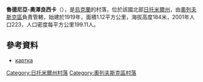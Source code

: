 {{coord|51|16|39|N|28|3|53|E|scale:30000|display=title}}

'''魯德尼亞-奧澤良西卡'''（{{lang-uk|Рудня-Озерянська}}），是[[烏克蘭|烏克蘭]]的村落，位於該國北部[[日托米爾州|日托米爾州]]，由[[奧列夫斯克區|奧列夫斯克區]]負責管轄，始建於1919年，面積1.12平方公里，海拔高度184米，2001年人口223，人口密度每平方公里199.11人。

==參考資料==
* [http://gska2.rada.gov.ua/pls/z7502/A005?rf7571=43045 картка]{{dead link|date=2018年2月 |bot=InternetArchiveBot |fix-attempted=yes }}

{{DEFAULTSORT:Рудня-Озерянська}}
[[Category:日托米爾州村落|Category:日托米爾州村落]]
[[Category:奧列夫斯克區村落|Category:奧列夫斯克區村落]]


{{Zhytomyr-geo-stub}}